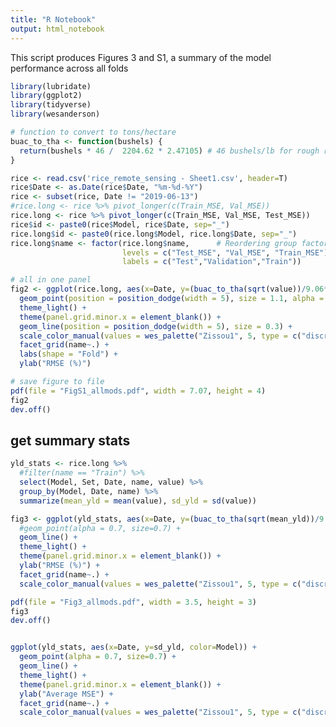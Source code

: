 ```yaml
---
title: "R Notebook"
output: html_notebook
---
```

This script produces Figures 3 and S1, a summary of the model performance across all folds
```r
library(lubridate)
library(ggplot2)
library(tidyverse)
library(wesanderson)

# function to convert to tons/hectare
buac_to_tha <- function(bushels) {
  return(bushels * 46 /  2204.62 * 2.47105) # 46 bushels/lb for rough rice; 2204 lbs per metric ton; 2.47 acres per hectare
}

rice <- read.csv('rice_remote_sensing - Sheet1.csv', header=T)
rice$Date <- as.Date(rice$Date, "%m-%d-%Y")
rice <- subset(rice, Date != "2019-06-13")
#rice.long <- rice %>% pivot_longer(c(Train_MSE, Val_MSE))
rice.long <- rice %>% pivot_longer(c(Train_MSE, Val_MSE, Test_MSE))
rice$id <- paste0(rice$Model, rice$Date, sep="_")
rice.long$id <- paste0(rice.long$Model, rice.long$Date, sep="_")
rice.long$name <- factor(rice.long$name,      # Reordering group factor levels
                         levels = c("Test_MSE", "Val_MSE", "Train_MSE"),
                         labels = c("Test","Validation","Train"))

# all in one panel
fig2 <- ggplot(rice.long, aes(x=Date, y=(buac_to_tha(sqrt(value))/9.06*100), color = Model, group=id, pch = Set)) + 
  geom_point(position = position_dodge(width = 5), size = 1.1, alpha = 0.5) +
  theme_light() +
  theme(panel.grid.minor.x = element_blank()) +
  geom_line(position = position_dodge(width = 5), size = 0.3) +
  scale_color_manual(values = wes_palette("Zissou1", 5, type = c("discrete"))) +
  facet_grid(name~.) +
  labs(shape = "Fold") +
  ylab("RMSE (%)")

# save figure to file
pdf(file = "FigS1_allmods.pdf", width = 7.07, height = 4)
fig2
dev.off()
```

## get summary stats 
```r
yld_stats <- rice.long %>% 
  #filter(name == "Train") %>%
  select(Model, Set, Date, name, value) %>%
  group_by(Model, Date, name) %>%
  summarize(mean_yld = mean(value), sd_yld = sd(value))

fig3 <- ggplot(yld_stats, aes(x=Date, y=(buac_to_tha(sqrt(mean_yld))/9.06*100), color=Model, lty = Model)) + 
  #geom_point(alpha = 0.7, size=0.7) + 
  geom_line() +
  theme_light() +
  theme(panel.grid.minor.x = element_blank()) +
  ylab("RMSE (%)") +
  facet_grid(name~.) +
  scale_color_manual(values = wes_palette("Zissou1", 5, type = c("discrete")))

pdf(file = "Fig3_allmods.pdf", width = 3.5, height = 3)
fig3
dev.off()


ggplot(yld_stats, aes(x=Date, y=sd_yld, color=Model)) + 
  geom_point(alpha = 0.7, size=0.7) + 
  geom_line() +
  theme_light() +
  theme(panel.grid.minor.x = element_blank()) +
  ylab("Average MSE") +
  facet_grid(name~.) +
  scale_color_manual(values = wes_palette("Zissou1", 5, type = c("discrete")))
```

